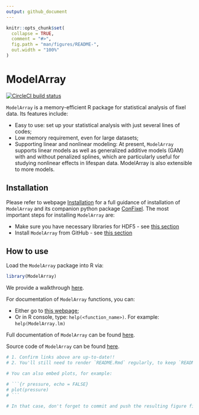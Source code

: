 ```yaml
---
output: github_document
---
```


<!-- TODO README.md is generated from README.Rmd. Please edit that file -->

```r
knitr::opts_chunk$set(
  collapse = TRUE,
  comment = "#>",
  fig.path = "man/figures/README-",
  out.width = "100%"
)
```

# ModelArray

<!-- badges: start -->
[![CircleCI build status](https://circleci.com/gh/PennLINC/ModelArray.svg?style=svg)](https://circleci.com/gh/PennLINC/ModelArray)
<!-- badges: end -->

`ModelArray` is a memory-efficient R package for statistical analysis of fixel data. Its features include:

* Easy to use: set up your statistical analysis with just several lines of codes;
* Low memory requirement, even for large datasets;
* Supporting linear and nonlinear modeling: At present, `ModelArray` supports linear models as well as generalized additive models (GAM) with and without penalized splines, which are particularly useful for studying nonlinear effects in lifespan data. ModelArray is also extensible to more models.


## Installation
Please refer to webpage [Installation](https://pennlinc.github.io/ModelArray/articles/installations.html) for a full guidance of installation of `ModelArray` and its companion python package [ConFixel](https://github.com/PennLINC/ConFixel). The most important steps for installing `ModelArray` are:

* Make sure you have necessary libraries for HDF5 - see [this section](https://pennlinc.github.io/ModelArray/articles/installations.html#install-hdf5-libraries-in-the-system)
* Install `ModelArray` from GitHub - see [this section](https://pennlinc.github.io/ModelArray/articles/installations.html#install-modelarray-r-package-from-github)

<!-- check above links work, esp those with section titles!!! -->

## How to use
Load the `ModelArray` package into R via:
```r
library(ModelArray)
```

We provide a walkthrough [here](https://pennlinc.github.io/ModelArray/articles/walkthrough.html). 

For documentation of `ModelArray` functions, you can:

* Either go to [this webpage](https://pennlinc.github.io/ModelArray/reference/index.html); 
* Or in R console, type: `help(<function_name>)`. For example: `help(ModelArray.lm)` 

Full documentation of `ModelArray` can be found [here](https://pennlinc.github.io/ModelArray/).

Source code of `ModelArray` can be found [here](https://github.com/PennLINC/ModelArray).


```r
# 1. Confirm links above are up-to-date!!
# 2. You'll still need to render `README.Rmd` regularly, to keep `README.md` up-to-date. `devtools::build_readme()` is handy for this. You could also use GitHub Actions to re-render `README.Rmd` every time you push. An example workflow can be found here: <https://github.com/r-lib/actions/tree/master/examples>.

# You can also embed plots, for example:

# ```{r pressure, echo = FALSE}
# plot(pressure)
# ```

# In that case, don't forget to commit and push the resulting figure files, so they display on GitHub and CRAN.


```




